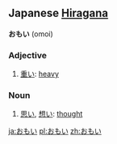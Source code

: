 == Japanese [[Hiragana]] ==                             
'''おもい''' (omoi)
===Adjective===
# [[重い]]: [[heavy]]
===Noun===
# [[思い]], [[想い]]: [[thought]]

[[ja:おもい]]
[[pl:おもい]]
[[zh:おもい]]